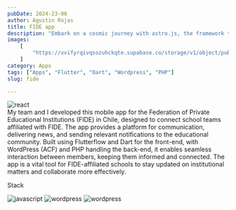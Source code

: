 ```yaml
---
pubDate: 2024-23-06
author: Agustin Rojas
title: FIDE app
description: "Embark on a cosmic journey with astro.js, the framework that makes interstellar development a breeze. Pair it with Tailwind CSS for a design that's out of this world"
images:
    [
        "https://xvifyrqivqsozuhckqte.supabase.co/storage/v1/object/public/Images/fide/404shots_so.png"
    ]
category: Apps
tags: ["Apps", "Flutter", "Dart", "Wordpress", "PHP"]
slug: fide

---
```



<div className="flex flex-col laptop:flex-row laptop:items-center w-[80%] mx-auto px-4 self-center not-prose">
<Image
    src={frontmatter.images[0]}
    alt="react"
    width={1600}
    height={900}
    class="aspect-video object-contain rounded-md "
/>
</div>
My team and I developed this mobile app for the Federation of Private Educational Institutions (FIDE) in Chile, designed to connect school teams affiliated with FIDE. The app provides a platform for communication, delivering news, and sending relevant notifications to the educational community. Built using Flutterflow and Dart for the front-end, with WordPress (ACF) and PHP handling the back-end, it enables seamless interaction between members, keeping them informed and connected. The app is a vital tool for FIDE-affiliated schools to stay updated on institutional matters and collaborate more effectively.

<div className="not-prose">
<div> <p className="font-chrono text-platinum text-4xl tracking-wide ">Stack</p></div>
<div className="flex gap-2">
<Image
    src={flutterflow}
    alt="javascript"
    class="rounded-md w-12 tablet:w-16 laptop:w-16"
/>
<Image
    src={wordpress}
    alt="wordpress"
    class="rounded-md w-12 tablet:w-16 laptop:w-16"
/>
<Image
    src={php}
    alt="wordpress"
    class="rounded-md w-12 tablet:w-16 laptop:w-16"
/>
</div>

</div>
